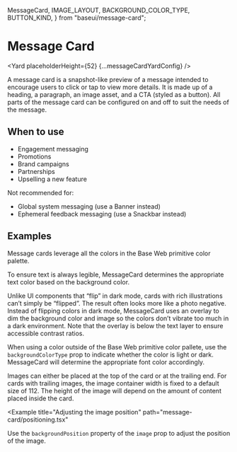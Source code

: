 

  MessageCard,
  IMAGE_LAYOUT,
  BACKGROUND_COLOR_TYPE,
  BUTTON_KIND,
} from "baseui/message-card";



# Message Card

<Yard placeholderHeight={52} {...messageCardYardConfig} />

A message card is a snapshot-like preview of a message intended to encourage users to click or tap to view more details.
It is made up of a heading, a paragraph, an image asset, and a CTA (styled as a button). All parts of the message card can be configured on and off to suit the needs of the message.

## When to use

- Engagement messaging
- Promotions
- Brand campaigns
- Partnerships
- Upselling a new feature

Not recommended for:

- Global system messaging (use a Banner instead)
- Ephemeral feedback messaging (use a Snackbar instead)

## Examples

<Example title="Color" path="message-card/color.tsx">
  <ColorMessageCard />
</Example>

Message cards leverage all the colors in the Base Web primitive color palette.

To ensure text is always legible, MessageCard determines the appropriate text color based on the background color.

Unlike UI components that “flip” in dark mode, cards with rich illustrations can’t simply be “flipped”. The result often looks more like a photo negative. Instead of flipping colors in dark mode, MessageCard uses an overlay to dim the background color and image so the colors don’t vibrate too much in a dark environment. Note that the overlay is below the text layer to ensure accessible contrast ratios.

<Example title="Custom color" path="message-card/custom-color.tsx">
  <CustomColorMessageCard />
</Example>

When using a color outside of the Base Web primitive color pallete, use the `backgroundColorType` prop to indicate whether the color is light or dark. MessageCard will determine the appropriate font color accordingly.

<Example title="Layout" path="message-card/layout.tsx">
  <LayoutMessageCard />
</Example>

Images can either be placed at the top of the card or at the trailing end. For cards with trailing images, the image container width is fixed to a default size of 112. The height of the image will depend on the amount of content placed inside the card.

<Example
  title="Adjusting the image position"
  path="message-card/positioning.tsx"
>
  <PositioningMessageCard />
</Example>

Use the `backgroundPosition` property of the `image` prop to adjust the position of the image.

<Exports
  component={MessageCardExports}
  title="MessageCard exports"
  path="baseui/message-card"
/>

